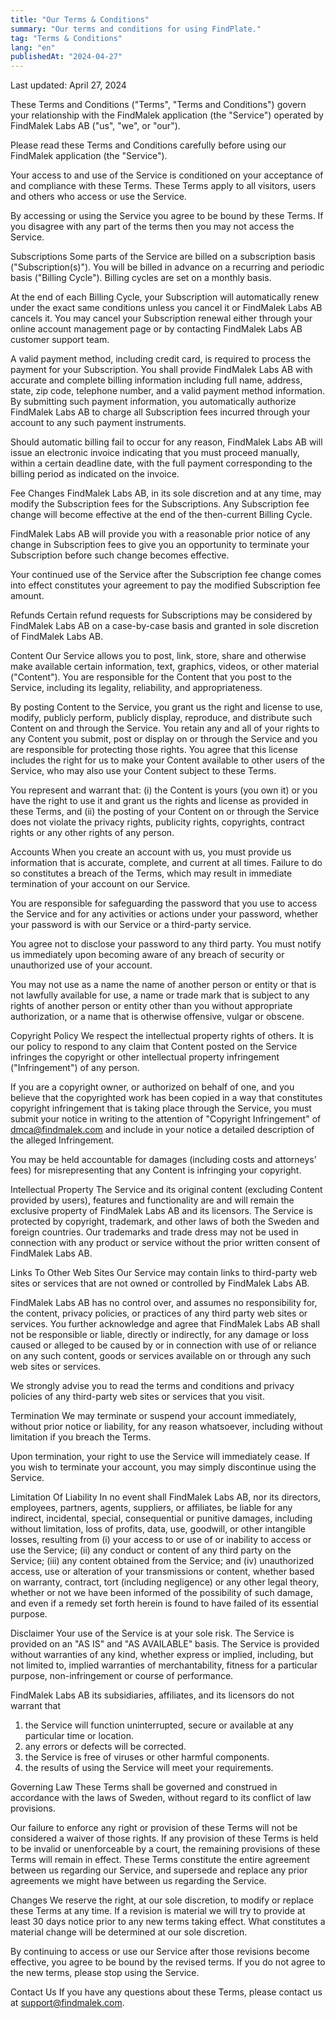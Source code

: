 ---
title: "Our Terms & Conditions"
summary: "Our terms and conditions for using FindPlate."
tag: "Terms & Conditions"
lang: "en"
publishedAt: "2024-04-27"
---

Last updated: April 27, 2024

These Terms and Conditions ("Terms", "Terms and Conditions") govern your relationship with the FindMalek application (the "Service") operated by FindMalek Labs AB ("us", "we", or "our").

Please read these Terms and Conditions carefully before using our FindMalek application (the "Service").

Your access to and use of the Service is conditioned on your acceptance of and compliance with these Terms. These Terms apply to all visitors, users and others who access or use the Service.

By accessing or using the Service you agree to be bound by these Terms. If you disagree with any part of the terms then you may not access the Service.

Subscriptions
Some parts of the Service are billed on a subscription basis ("Subscription(s)"). You will be billed in advance on a recurring and periodic basis ("Billing Cycle"). Billing cycles are set on a monthly basis.

At the end of each Billing Cycle, your Subscription will automatically renew under the exact same conditions unless you cancel it or FindMalek Labs AB cancels it. You may cancel your Subscription renewal either through your online account management page or by contacting FindMalek Labs AB customer support team.

A valid payment method, including credit card, is required to process the payment for your Subscription. You shall provide FindMalek Labs AB with accurate and complete billing information including full name, address, state, zip code, telephone number, and a valid payment method information. By submitting such payment information, you automatically authorize FindMalek Labs AB to charge all Subscription fees incurred through your account to any such payment instruments.

Should automatic billing fail to occur for any reason, FindMalek Labs AB will issue an electronic invoice indicating that you must proceed manually, within a certain deadline date, with the full payment corresponding to the billing period as indicated on the invoice.

Fee Changes
FindMalek Labs AB, in its sole discretion and at any time, may modify the Subscription fees for the Subscriptions. Any Subscription fee change will become effective at the end of the then-current Billing Cycle.

FindMalek Labs AB will provide you with a reasonable prior notice of any change in Subscription fees to give you an opportunity to terminate your Subscription before such change becomes effective.

Your continued use of the Service after the Subscription fee change comes into effect constitutes your agreement to pay the modified Subscription fee amount.

Refunds
Certain refund requests for Subscriptions may be considered by FindMalek Labs AB on a case-by-case basis and granted in sole discretion of FindMalek Labs AB.

Content
Our Service allows you to post, link, store, share and otherwise make available certain information, text, graphics, videos, or other material ("Content"). You are responsible for the Content that you post to the Service, including its legality, reliability, and appropriateness.

By posting Content to the Service, you grant us the right and license to use, modify, publicly perform, publicly display, reproduce, and distribute such Content on and through the Service. You retain any and all of your rights to any Content you submit, post or display on or through the Service and you are responsible for protecting those rights. You agree that this license includes the right for us to make your Content available to other users of the Service, who may also use your Content subject to these Terms.

You represent and warrant that: (i) the Content is yours (you own it) or you have the right to use it and grant us the rights and license as provided in these Terms, and (ii) the posting of your Content on or through the Service does not violate the privacy rights, publicity rights, copyrights, contract rights or any other rights of any person.

Accounts
When you create an account with us, you must provide us information that is accurate, complete, and current at all times. Failure to do so constitutes a breach of the Terms, which may result in immediate termination of your account on our Service.

You are responsible for safeguarding the password that you use to access the Service and for any activities or actions under your password, whether your password is with our Service or a third-party service.

You agree not to disclose your password to any third party. You must notify us immediately upon becoming aware of any breach of security or unauthorized use of your account.

You may not use as a name the name of another person or entity or that is not lawfully available for use, a name or trade mark that is subject to any rights of another person or entity other than you without appropriate authorization, or a name that is otherwise offensive, vulgar or obscene.

Copyright Policy
We respect the intellectual property rights of others. It is our policy to respond to any claim that Content posted on the Service infringes the copyright or other intellectual property infringement ("Infringement") of any person.

If you are a copyright owner, or authorized on behalf of one, and you believe that the copyrighted work has been copied in a way that constitutes copyright infringement that is taking place through the Service, you must submit your notice in writing to the attention of "Copyright Infringement" of [dmca@findmalek.com](mailto:dmca@findmalek.com) and include in your notice a detailed description of the alleged Infringement.

You may be held accountable for damages (including costs and attorneys' fees) for misrepresenting that any Content is infringing your copyright.

Intellectual Property
The Service and its original content (excluding Content provided by users), features and functionality are and will remain the exclusive property of FindMalek Labs AB and its licensors. The Service is protected by copyright, trademark, and other laws of both the Sweden and foreign countries. Our trademarks and trade dress may not be used in connection with any product or service without the prior written consent of FindMalek Labs AB.

Links To Other Web Sites
Our Service may contain links to third-party web sites or services that are not owned or controlled by FindMalek Labs AB.

FindMalek Labs AB has no control over, and assumes no responsibility for, the content, privacy policies, or practices of any third party web sites or services. You further acknowledge and agree that FindMalek Labs AB shall not be responsible or liable, directly or indirectly, for any damage or loss caused or alleged to be caused by or in connection with use of or reliance on any such content, goods or services available on or through any such web sites or services.

We strongly advise you to read the terms and conditions and privacy policies of any third-party web sites or services that you visit.

Termination
We may terminate or suspend your account immediately, without prior notice or liability, for any reason whatsoever, including without limitation if you breach the Terms.

Upon termination, your right to use the Service will immediately cease. If you wish to terminate your account, you may simply discontinue using the Service.

Limitation Of Liability
In no event shall FindMalek Labs AB, nor its directors, employees, partners, agents, suppliers, or affiliates, be liable for any indirect, incidental, special, consequential or punitive damages, including without limitation, loss of profits, data, use, goodwill, or other intangible losses, resulting from (i) your access to or use of or inability to access or use the Service; (ii) any conduct or content of any third party on the Service; (iii) any content obtained from the Service; and (iv) unauthorized access, use or alteration of your transmissions or content, whether based on warranty, contract, tort (including negligence) or any other legal theory, whether or not we have been informed of the possibility of such damage, and even if a remedy set forth herein is found to have failed of its essential purpose.

Disclaimer
Your use of the Service is at your sole risk. The Service is provided on an "AS IS" and "AS AVAILABLE" basis. The Service is provided without warranties of any kind, whether express or implied, including, but not limited to, implied warranties of merchantability, fitness for a particular purpose, non-infringement or course of performance.

FindMalek Labs AB its subsidiaries, affiliates, and its licensors do not warrant that

1. the Service will function uninterrupted, secure or available at any particular time or location.
2. any errors or defects will be corrected.
3. the Service is free of viruses or other harmful components.
4. the results of using the Service will meet your requirements.

Governing Law
These Terms shall be governed and construed in accordance with the laws of Sweden, without regard to its conflict of law provisions.

Our failure to enforce any right or provision of these Terms will not be considered a waiver of those rights. If any provision of these Terms is held to be invalid or unenforceable by a court, the remaining provisions of these Terms will remain in effect. These Terms constitute the entire agreement between us regarding our Service, and supersede and replace any prior agreements we might have between us regarding the Service.

Changes
We reserve the right, at our sole discretion, to modify or replace these Terms at any time. If a revision is material we will try to provide at least 30 days notice prior to any new terms taking effect. What constitutes a material change will be determined at our sole discretion.

By continuing to access or use our Service after those revisions become effective, you agree to be bound by the revised terms. If you do not agree to the new terms, please stop using the Service.

Contact Us
If you have any questions about these Terms, please contact us at [support@findmalek.com](mailto:support@findmalek.com).
